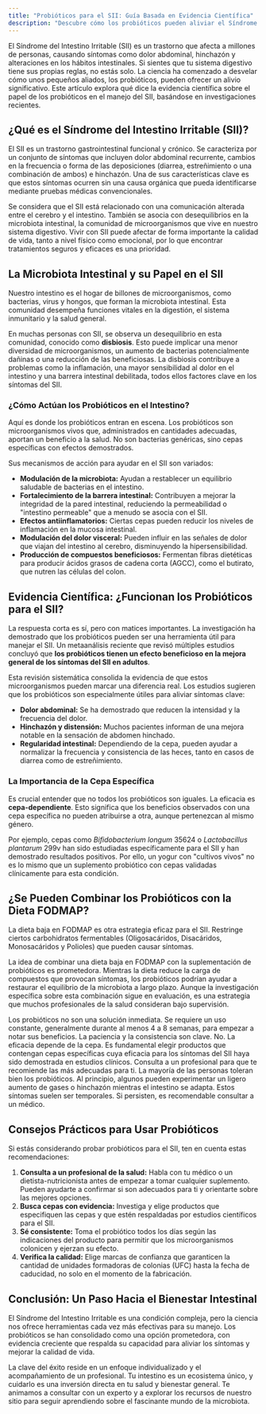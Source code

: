 ```yaml
---
title: "Probióticos para el SII: Guía Basada en Evidencia Científica"
description: "Descubre cómo los probióticos pueden aliviar el Síndrome del Intestino Irritable (SII). Explora la evidencia científica, las cepas efectivas y consejos prácticos."
---
```


El Síndrome del Intestino Irritable (SII) es un trastorno que afecta a millones de personas, causando síntomas como dolor abdominal, hinchazón y alteraciones en los hábitos intestinales. Si sientes que tu sistema digestivo tiene sus propias reglas, no estás solo. La ciencia ha comenzado a desvelar cómo unos pequeños aliados, los probióticos, pueden ofrecer un alivio significativo. Este artículo explora qué dice la evidencia científica sobre el papel de los probióticos en el manejo del SII, basándose en investigaciones recientes.

## ¿Qué es el Síndrome del Intestino Irritable (SII)?

El SII es un trastorno gastrointestinal funcional y crónico. Se caracteriza por un conjunto de síntomas que incluyen dolor abdominal recurrente, cambios en la frecuencia o forma de las deposiciones (diarrea, estreñimiento o una combinación de ambos) e hinchazón. Una de sus características clave es que estos síntomas ocurren sin una causa orgánica que pueda identificarse mediante pruebas médicas convencionales.

Se considera que el SII está relacionado con una comunicación alterada entre el cerebro y el intestino. También se asocia con desequilibrios en la microbiota intestinal, la comunidad de microorganismos que vive en nuestro sistema digestivo. Vivir con SII puede afectar de forma importante la calidad de vida, tanto a nivel físico como emocional, por lo que encontrar tratamientos seguros y eficaces es una prioridad.

## La Microbiota Intestinal y su Papel en el SII

Nuestro intestino es el hogar de billones de microorganismos, como bacterias, virus y hongos, que forman la microbiota intestinal. Esta comunidad desempeña funciones vitales en la digestión, el sistema inmunitario y la salud general.

En muchas personas con SII, se observa un desequilibrio en esta comunidad, conocido como **disbiosis**. Esto puede implicar una menor diversidad de microorganismos, un aumento de bacterias potencialmente dañinas o una reducción de las beneficiosas. La disbiosis contribuye a problemas como la inflamación, una mayor sensibilidad al dolor en el intestino y una barrera intestinal debilitada, todos ellos factores clave en los síntomas del SII.

### ¿Cómo Actúan los Probióticos en el Intestino?

Aquí es donde los probióticos entran en escena. Los probióticos son microorganismos vivos que, administrados en cantidades adecuadas, aportan un beneficio a la salud. No son bacterias genéricas, sino cepas específicas con efectos demostrados.

Sus mecanismos de acción para ayudar en el SII son variados:

- **Modulación de la microbiota:** Ayudan a restablecer un equilibrio saludable de bacterias en el intestino.
- **Fortalecimiento de la barrera intestinal:** Contribuyen a mejorar la integridad de la pared intestinal, reduciendo la permeabilidad o "intestino permeable" que a menudo se asocia con el SII.
- **Efectos antiinflamatorios:** Ciertas cepas pueden reducir los niveles de inflamación en la mucosa intestinal.
- **Modulación del dolor visceral:** Pueden influir en las señales de dolor que viajan del intestino al cerebro, disminuyendo la hipersensibilidad.
- **Producción de compuestos beneficiosos:** Fermentan fibras dietéticas para producir ácidos grasos de cadena corta (AGCC), como el butirato, que nutren las células del colon.

## Evidencia Científica: ¿Funcionan los Probióticos para el SII?

La respuesta corta es sí, pero con matices importantes. La investigación ha demostrado que los probióticos pueden ser una herramienta útil para manejar el SII. Un metaanálisis reciente que revisó múltiples estudios concluyó que **los probióticos tienen un efecto beneficioso en la mejora general de los síntomas del SII en adultos**.

Esta revisión sistemática consolida la evidencia de que estos microorganismos pueden marcar una diferencia real. Los estudios sugieren que los probióticos son especialmente útiles para aliviar síntomas clave:

- **Dolor abdominal:** Se ha demostrado que reducen la intensidad y la frecuencia del dolor.
- **Hinchazón y distensión:** Muchos pacientes informan de una mejora notable en la sensación de abdomen hinchado.
- **Regularidad intestinal:** Dependiendo de la cepa, pueden ayudar a normalizar la frecuencia y consistencia de las heces, tanto en casos de diarrea como de estreñimiento.

### La Importancia de la Cepa Específica

Es crucial entender que no todos los probióticos son iguales. La eficacia es **cepa-dependiente**. Esto significa que los beneficios observados con una cepa específica no pueden atribuirse a otra, aunque pertenezcan al mismo género.

Por ejemplo, cepas como *Bifidobacterium longum* 35624 o *Lactobacillus plantarum* 299v han sido estudiadas específicamente para el SII y han demostrado resultados positivos. Por ello, un yogur con "cultivos vivos" no es lo mismo que un suplemento probiótico con cepas validadas clínicamente para esta condición.

## ¿Se Pueden Combinar los Probióticos con la Dieta FODMAP?

La dieta baja en FODMAP es otra estrategia eficaz para el SII. Restringe ciertos carbohidratos fermentables (Oligosacáridos, Disacáridos, Monosacáridos y Polioles) que pueden causar síntomas.

La idea de combinar una dieta baja en FODMAP con la suplementación de probióticos es prometedora. Mientras la dieta reduce la carga de compuestos que provocan síntomas, los probióticos podrían ayudar a restaurar el equilibrio de la microbiota a largo plazo. Aunque la investigación específica sobre esta combinación sigue en evaluación, es una estrategia que muchos profesionales de la salud consideran bajo supervisión.

<FAQ>
  <FAQItem question="¿Cuánto tiempo tardan en hacer efecto los probióticos?">
    Los probióticos no son una solución inmediata. Se requiere un uso constante, generalmente durante al menos 4 a 8 semanas, para empezar a notar sus beneficios. La paciencia y la consistencia son clave.
  </FAQItem>
  
  <FAQItem question="¿Puedo tomar cualquier probiótico para el SII?">
    No. La eficacia depende de la cepa. Es fundamental elegir productos que contengan cepas específicas cuya eficacia para los síntomas del SII haya sido demostrada en estudios clínicos. Consulta a un profesional para que te recomiende las más adecuadas para ti.
  </FAQItem>
  
  <FAQItem question="¿Tienen efectos secundarios los probióticos?">
    La mayoría de las personas toleran bien los probióticos. Al principio, algunos pueden experimentar un ligero aumento de gases o hinchazón mientras el intestino se adapta. Estos síntomas suelen ser temporales. Si persisten, es recomendable consultar a un médico.
  </FAQItem>
</FAQ>

## Consejos Prácticos para Usar Probióticos

Si estás considerando probar probióticos para el SII, ten en cuenta estas recomendaciones:

1. **Consulta a un profesional de la salud:** Habla con tu médico o un dietista-nutricionista antes de empezar a tomar cualquier suplemento. Pueden ayudarte a confirmar si son adecuados para ti y orientarte sobre las mejores opciones.
2. **Busca cepas con evidencia:** Investiga y elige productos que especifiquen las cepas y que estén respaldadas por estudios científicos para el SII.
3. **Sé consistente:** Toma el probiótico todos los días según las indicaciones del producto para permitir que los microorganismos colonicen y ejerzan su efecto.
4. **Verifica la calidad:** Elige marcas de confianza que garanticen la cantidad de unidades formadoras de colonias (UFC) hasta la fecha de caducidad, no solo en el momento de la fabricación.

## Conclusión: Un Paso Hacia el Bienestar Intestinal

El Síndrome del Intestino Irritable es una condición compleja, pero la ciencia nos ofrece herramientas cada vez más efectivas para su manejo. Los probióticos se han consolidado como una opción prometedora, con evidencia creciente que respalda su capacidad para aliviar los síntomas y mejorar la calidad de vida.

La clave del éxito reside en un enfoque individualizado y el acompañamiento de un profesional. Tu intestino es un ecosistema único, y cuidarlo es una inversión directa en tu salud y bienestar general. Te animamos a consultar con un experto y a explorar los recursos de nuestro sitio para seguir aprendiendo sobre el fascinante mundo de la microbiota.

<References>
  <Reference number={1} authors="Unknown authors" year="2023" title="Review for 'Evaluation of the effects of the FODMAP diet and probiotics on irritable bowel syndrome (IBS) symptoms, quality of life and depression in women with IBS'" journal="Unknown journal" doi="10.1111/jhn.13194/v2/review2" />
  <Reference number={2} authors="Unknown authors" year="2023" title="Review for 'Evaluation of the effects of the FODMAP diet and probiotics on irritable bowel syndrome (IBS) symptoms, quality of life and depression in women with IBS'" journal="Unknown journal" doi="10.1111/jhn.13194/v1/review1" />
  <Reference number={3} authors="Unknown authors" year="2023" title="Review for 'Evaluation of the effects of the FODMAP diet and probiotics on irritable bowel syndrome (IBS) symptoms, quality of life and depression in women with IBS'" journal="Unknown journal" doi="10.1111/jhn.13194/v3/review1" />
  <Reference number={4} authors="Unknown authors" year="2023" title="Review for 'Evaluation of the effects of the FODMAP diet and probiotics on irritable bowel syndrome (IBS) symptoms, quality of life and depression in women with IBS'" journal="Unknown journal" doi="10.1111/jhn.13194/v3/review2" />
  <Reference number={5} authors="Unknown authors" year="2023" title="Review for 'Evaluation of the effects of the FODMAP diet and probiotics on irritable bowel syndrome (IBS) symptoms, quality of life and depression in women with IBS'" journal="Unknown journal" doi="10.1111/jhn.13194/v1/review2" />
  <Reference number={6} authors="Unknown authors" year="2023" title="Review for 'Evaluation of the effects of the FODMAP diet and probiotics on irritable bowel syndrome (IBS) symptoms, quality of life and depression in women with IBS'" journal="Unknown journal" doi="10.1111/jhn.13194/v2/review1" />
  <Reference number={7} authors="Lane, K., Ghuloom, B., Fadel, A." year="2023" title="The Effect of Probiotics on the Treatment of Irritable Bowel Syndrome (IBS) in Human Adults: A Systematic Review" journal="Unknown journal" doi="10.26226/m.648c3471e8b7e400129af5e2" />
  <Reference number={8} authors="Unknown authors" year="2023" title="Decision letter for 'Evaluation of the effects of the FODMAP diet and probiotics on irritable bowel syndrome (IBS) symptoms, quality of life and depression in women with IBS'" journal="Unknown journal" doi="10.1111/jhn.13194/v1/decision1" />
  <Reference number={9} authors="Unknown authors" year="2023" title="Decision letter for 'Evaluation of the effects of the FODMAP diet and probiotics on irritable bowel syndrome (IBS) symptoms, quality of life and depression in women with IBS'" journal="Unknown journal" doi="10.1111/jhn.13194/v3/decision1" />
  <Reference number={10} authors="Unknown authors" year="2023" title="Decision letter for 'Evaluation of the effects of the FODMAP diet and probiotics on irritable bowel syndrome (IBS) symptoms, quality of life and depression in women with IBS'" journal="Unknown journal" doi="10.1111/jhn.13194/v2/decision1" />
</References>
